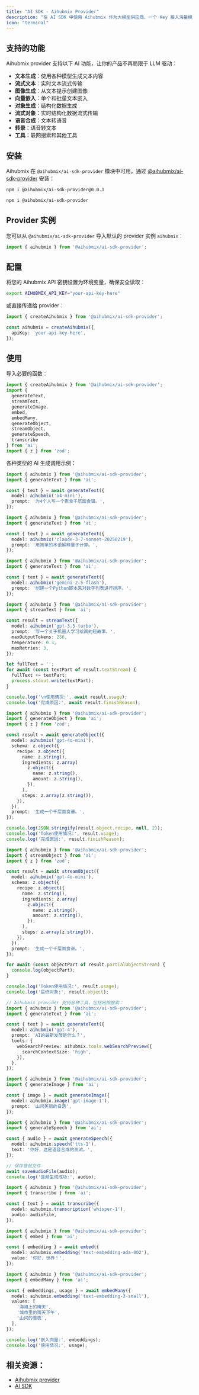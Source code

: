 ```yaml
---
title: "AI SDK - Aihubmix Provider"
description: "在 AI SDK 中使用 Aihubmix 作为大模型供应商，一个 Key 接入海量模型。"
icon: "terminal"
---
```


## 支持的功能

Aihubmix provider 支持以下 AI 功能，让你的产品不再局限于 LLM 驱动：

- **文本生成**：使用各种模型生成文本内容
- **流式文本**：实时文本流式传输
- **图像生成**：从文本提示创建图像
- **向量嵌入**：单个和批量文本嵌入
- **对象生成**：结构化数据生成
- **流式对象**：实时结构化数据流式传输
- **语音合成**：文本转语音
- **转录**：语音转文本
- **工具**：联网搜索和其他工具

## 安装

Aihubmix 在 `@aihubmix/ai-sdk-provider` 模块中可用。通过 [@aihubmix/ai-sdk-provider](https://www.npmjs.com/package/@aihubmix/ai-sdk-provider) 安装：

<CodeGroup>

```bash ai 4.3
npm i @aihubmix/ai-sdk-provider@0.0.1
```


```bash ai 5 beta
npm i @aihubmix/ai-sdk-provider
```

</CodeGroup>

## Provider 实例

您可以从 `@aihubmix/ai-sdk-provider` 导入默认的 provider 实例 `aihubmix`：

```ts
import { aihubmix } from '@aihubmix/ai-sdk-provider';
```

## 配置

将您的 Aihubmix API 密钥设置为环境变量，确保安全读取：

```bash
export AIHUBMIX_API_KEY="your-api-key-here"
```

或直接传递给 provider：

```ts
import { createAihubmix } from '@aihubmix/ai-sdk-provider';

const aihubmix = createAihubmix({
  apiKey: 'your-api-key-here',
});
```

## 使用

导入必要的函数：

```ts
import { createAihubmix } from '@aihubmix/ai-sdk-provider';
import { 
  generateText, 
  streamText, 
  generateImage, 
  embed, 
  embedMany, 
  generateObject, 
  streamObject, 
  generateSpeech, 
  transcribe 
} from 'ai';
import { z } from 'zod';
```

各种类型的 AI 生成调用示例：

<CodeGroup>

```ts 生成文本
import { aihubmix } from '@aihubmix/ai-sdk-provider';
import { generateText } from 'ai';

const { text } = await generateText({
  model: aihubmix('o4-mini'),
  prompt: '为4个人写一个素食千层面食谱。',
});
```


```ts Claude 模型
import { aihubmix } from '@aihubmix/ai-sdk-provider';
import { generateText } from 'ai';

const { text } = await generateText({
  model: aihubmix('claude-3-7-sonnet-20250219'),
  prompt: '用简单的术语解释量子计算。',
});
```


```ts Gemini 模型
import { aihubmix } from '@aihubmix/ai-sdk-provider';
import { generateText } from 'ai';

const { text } = await generateText({
  model: aihubmix('gemini-2.5-flash'),
  prompt: '创建一个Python脚本来对数字列表进行排序。',
});
```


```ts 流式文本
import { aihubmix } from '@aihubmix/ai-sdk-provider';
import { streamText } from 'ai';

const result = streamText({
  model: aihubmix('gpt-3.5-turbo'),
  prompt: '写一个关于机器人学习绘画的短故事。',
  maxOutputTokens: 256,
  temperature: 0.3,
  maxRetries: 3,
});

let fullText = '';
for await (const textPart of result.textStream) {
  fullText += textPart;
  process.stdout.write(textPart);
}

console.log('\n使用情况:', await result.usage);
console.log('完成原因:', await result.finishReason);
```


```ts 生成对象
import { aihubmix } from '@aihubmix/ai-sdk-provider';
import { generateObject } from 'ai';
import { z } from 'zod';

const result = await generateObject({
  model: aihubmix('gpt-4o-mini'),
  schema: z.object({
    recipe: z.object({
      name: z.string(),
      ingredients: z.array(
        z.object({
          name: z.string(),
          amount: z.string(),
        }),
      ),
      steps: z.array(z.string()),
    }),
  }),
  prompt: '生成一个千层面食谱。',
});

console.log(JSON.stringify(result.object.recipe, null, 2));
console.log('Token使用情况:', result.usage);
console.log('完成原因:', result.finishReason);
```


```ts 流式对象
import { aihubmix } from '@aihubmix/ai-sdk-provider';
import { streamObject } from 'ai';
import { z } from 'zod';

const result = await streamObject({
  model: aihubmix('gpt-4o-mini'),
  schema: z.object({
    recipe: z.object({
      name: z.string(),
      ingredients: z.array(
        z.object({
          name: z.string(),
          amount: z.string(),
        }),
      ),
      steps: z.array(z.string()),
    }),
  }),
  prompt: '生成一个千层面食谱。',
});

for await (const objectPart of result.partialObjectStream) {
  console.log(objectPart);
}

console.log('Token使用情况:', result.usage);
console.log('最终对象:', result.object);
```


```ts 工具调用
// Aihubmix provider 支持各种工具，包括网络搜索：
import { aihubmix } from '@aihubmix/ai-sdk-provider';
import { generateText } from 'ai';

const { text } = await generateText({
  model: aihubmix('gpt-4'),
  prompt: 'AI的最新发展是什么？',
  tools: {
    webSearchPreview: aihubmix.tools.webSearchPreview({
      searchContextSize: 'high',
    }),
  },
});
```


```ts 图像生成
import { aihubmix } from '@aihubmix/ai-sdk-provider';
import { generateImage } from 'ai';

const { image } = await generateImage({
  model: aihubmix.image('gpt-image-1'),
  prompt: '山间美丽的日落',
});
```


```ts 语音合成
import { aihubmix } from '@aihubmix/ai-sdk-provider';
import { generateSpeech } from 'ai';

const { audio } = await generateSpeech({
  model: aihubmix.speech('tts-1'),
  text: '你好，这是语音合成的测试。',
});

// 保存音频文件
await saveAudioFile(audio);
console.log('音频生成成功:', audio);
```


```ts 转录
import { aihubmix } from '@aihubmix/ai-sdk-provider';
import { transcribe } from 'ai';

const { text } = await transcribe({
  model: aihubmix.transcription('whisper-1'),
  audio: audioFile,
});
```


```ts 向量嵌入
import { aihubmix } from '@aihubmix/ai-sdk-provider';
import { embed } from 'ai';

const { embedding } = await embed({
  model: aihubmix.embedding('text-embedding-ada-002'),
  value: '你好，世界！',
});
```


```ts 批量嵌入
import { aihubmix } from '@aihubmix/ai-sdk-provider';
import { embedMany } from 'ai';

const { embeddings, usage } = await embedMany({
  model: aihubmix.embedding('text-embedding-3-small'),
  values: [
    '海滩上的晴天',
    '城市里的雨天下午',
    '山间的雪夜',
  ],
});

console.log('嵌入向量:', embeddings);
console.log('使用情况:', usage);
```

</CodeGroup>

## 相关资源：

- [Aihubmix provider](https://v5.ai-sdk.dev/providers/community-providers/aihubmix)
- [AI SDK](https://ai-sdk.dev/docs)